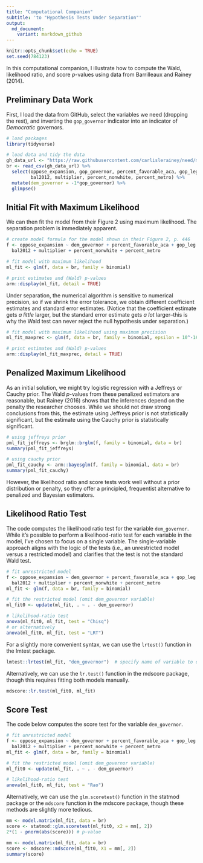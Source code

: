 ```yaml
---
title: "Computational Companion"
subtitle: 'to "Hypothesis Tests Under Separation"'
output:
  md_document:
    variant: markdown_github
---
```


```r
knitr::opts_chunk$set(echo = TRUE)
set.seed(784123)
```

In this computational companion, I illustrate how to compute the Wald, likelihood ratio, and score $p$-values using data from Barrilleaux and Rainey (2014).

## Preliminary Data Work

First, I load the data from GitHub, select the variables we need (dropping the rest), and inverting the `gop_governor` indicator into an indicator of *Democratic* governors.

```r

# load packages
library(tidyverse)

# load data and tidy the data
gh_data_url <- "https://raw.githubusercontent.com/carlislerainey/need/master/Data/politics_and_need_rescale.csv"
br <- read_csv(gh_data_url) %>% 
  select(oppose_expansion, gop_governor, percent_favorable_aca, gop_leg, percent_uninsured, 
         bal2012, multiplier, percent_nonwhite, percent_metro) %>%
  mutate(dem_governor = -1*gop_governor) %>%
  glimpse()
```

## Initial Fit with Maximum Likelihood

We can then fit the model from their Figure 2 using maximum likelihood. The separation problem is immediately apparent.

```r
# create model formula for the model shown in their Figure 2, p. 446
f <- oppose_expansion ~ dem_governor + percent_favorable_aca + gop_leg + percent_uninsured + 
  bal2012 + multiplier + percent_nonwhite + percent_metro

# fit model with maximum likelihood
ml_fit <- glm(f, data = br, family = binomial)

# print estimates and (Wald) p-values
arm::display(ml_fit, detail = TRUE)
```

Under separation, the numerical algorithm is sensitive to numerical precision, so if we shrink the error tolerance, we obtain different coefficient estimates and standard error estimates. (Notice that the coefficient estimate gets *a little* larger, but the standard error estimate gets *a lot* larger--this is why the Wald test can never reject the null hypothesis under separation.)

```r
# fit model with maximum likelihood using maximum precision
ml_fit_maxprec <- glm(f, data = br, family = binomial, epsilon = 10^-16, maxit = 10^10)

# print estimates and (Wald) p-values
arm::display(ml_fit_maxprec, detail = TRUE)
```

## Penalized Maximum Likelihood

As an initial solution, we might try logistic regression with a Jeffreys or Cauchy prior. The Wald $p$-values from these penalized estimators are reasonable, but Rainey (2016) shows that the inferences depend on the penalty the researcher chooses. While we should not draw strong conclusions from this, the estimate using Jeffreys prior is not statistically significant, but the estimate using the Cauchy prior is statistically significant.

```r
# using jeffreys prior
pml_fit_jeffreys <- brglm::brglm(f, family = binomial, data = br)
summary(pml_fit_jeffreys)

# using cauchy prior
pml_fit_cauchy <- arm::bayesglm(f, family = binomial, data = br)
summary(pml_fit_cauchy)
```

However, the likelihood ratio and score tests work well without a prior distribution or penalty, so they offer a principled, frequentist alternative to penalized and Bayesian estimators.

## Likelihood Ratio Test

The code computes the likelihood ratio test for the variable `dem_governor`. While it's possible to perform a likelihood-ratio test for each variable in the model, I've chosen to focus on a single variable. The single-variable approach aligns with the logic of the tests (i.e., an unrestricted model versus a restricted model) and clarifies that the test is not the standard Wald test. 

```r
# fit unrestricted model
f <- oppose_expansion ~ dem_governor + percent_favorable_aca + gop_leg + percent_uninsured + 
  bal2012 + multiplier + percent_nonwhite + percent_metro
ml_fit <- glm(f, data = br, family = binomial)

# fit the restricted model (omit dem_governor variable)
ml_fit0 <- update(ml_fit, . ~ . - dem_governor)

# likelihood-ratio test
anova(ml_fit0, ml_fit, test = "Chisq")
# or alternatively
anova(ml_fit0, ml_fit, test = "LRT")
```

For a slightly more convenient syntax, we can use the `lrtest()` function in the lmtest package.

```r
lmtest::lrtest(ml_fit, "dem_governor")  # specify name of variable to omit in the restricted model
```

Alternatively, we can use the `lr.test()` function in the mdscore package, though this requires fitting both models manually.

```r
mdscore::lr.test(ml_fit0, ml_fit)
```

## Score Test

The code below computes the score test for the variable `dem_governor`. 

```r
# fit unrestricted model
f <- oppose_expansion ~ dem_governor + percent_favorable_aca + gop_leg + percent_uninsured + 
  bal2012 + multiplier + percent_nonwhite + percent_metro
ml_fit <- glm(f, data = br, family = binomial)

# fit the restricted model (omit dem_governor variable)
ml_fit0 <- update(ml_fit, . ~ . - dem_governor)

# likelihood-ratio test
anova(ml_fit0, ml_fit, test = "Rao")
```

Alternatively, we can use the `glm.scoretest()` function in the statmod package or the `mdscore` function in the mdscore package, though these methods are slightly more tedious.

```r
mm <- model.matrix(ml_fit, data = br)
score <- statmod::glm.scoretest(ml_fit0, x2 = mm[, 2])
2*(1 - pnorm(abs(score))) # p-value
```

```r
mm <- model.matrix(ml_fit, data = br)
score <- mdscore::mdscore(ml_fit0, X1 = mm[, 2])
summary(score)
```

